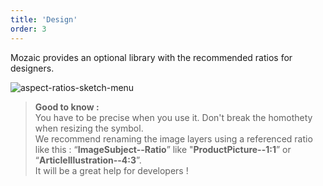 ```yaml
---
title: 'Design'
order: 3
---
```


Mozaic provides an optional library with the recommended ratios for designers.

![aspect-ratios-sketch-menu](aspect-ratios-sketch-menu.png)

> **Good to know :**<br />
> You have to be precise when you use it. Don't break the homothety when resizing the symbol.<br />
> We recommend renaming the image layers using a referenced ratio like this : “**ImageSubject--Ratio**” like "**ProductPicture--1:1**” or “**ArticleIllustration--4:3**”.<br />
> It will be a great help for developers !

